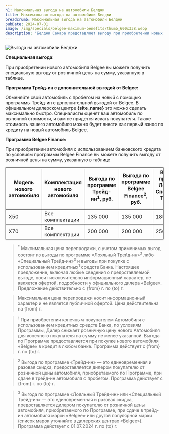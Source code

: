 ```yaml
---
h1: Максимальная выгода на автомобили Белджи
title: Максимальная выгода на автомобили Белджи
breadcrumb: Максимальная выгода на автомобили Белджи
pubDate: 2024-07-01
image: /img/specials/belgee-maximum-benefits/thumb_600x338.webp
description: "Белджи Самара представляет выгоду при приобретении новых автомобилей с использованием кредитных средств, программ Трейд-ин и программы Белджи Финанс для покупки авто"
---
```



<picture>
    <source media="(min-width: 942px)" srcset="/img/specials/belgee-maximum-benefits/banner_1920x1080.webp" />
    <source media="(min-width: 320px)" srcset="/img/specials/belgee-maximum-benefits/banner_1080x720.webp" />
    <img src="/img/specials/belgee-maximum-benefits/banner_1920x1080.webp" class="w-full mb-10" alt="Выгода на автомобили Белджи" />
</picture>

**Специальная выгода**: 

При приобретении нового автомобиля Belgee вы можете получить специальную выгоду от розничной цены на сумму, указанную в таблице. 

**Программа Трейд-ин с дополнительной выгодой от Belgee:**

Обменяйте свой автомобиль с пробегом на новый с помощью программы Трейд-ин с дополнительной выгодой от Belgee. В официальном дилерском центре <strong>{site_name}</strong> это можно сделать максимально быстро. Специалисты оценят ваш автомобиль по рыночной стоимости, и вам не придется искать покупателя. Также стоимость вашего автомобиля можно будет внести как первый взнос по кредиту на новый автомобиль Belgee. 

**Программа Belgee Finance:**

При приобретении автомобиля с использованием банковского кредита по условиям программы Belgee Finance вы можете получить выгоду от розничной цены на сумму, указанную в таблице

<div class="overflow-auto min-w-full my-14">
    <table border="1">
        <thead>
			<tr>
				<th>Модель нового автомобиля</th>
				<th>Комплектация нового автомобиля</th>
				<th>Выгода по программе Трейд-ин<sup>1</sup>, руб.</th>
				<th>Выгода по программе Belgee Finance<sup>2</sup>, руб.</th>
				<th>Выгода по программе Лояльный / Специальный Трейд-ин, руб.<sup>3</sup></th>
				<th>Максимальная выгода до, руб.</th>
			</tr>
		</thead>
        <tbody>
            <tr>
                <td>X50</td>
                <td>Все комплектации</td>
                <td>135 000</td>
                <td>135 000</td>
                <td>185 000</td>
                <td>320 000<sup>*</sup></td>
            </tr>
            <tr>
                <td>X70</td>
                <td>Все комплектации</td>
                <td>200 000</td>
                <td>200 000</td>
                <td>250 000</td>
                <td>450 000<sup>*</sup></td>
            </tr>
        </tbody>
    </table>
</div>

<SpecialSalonsInfo 
    title="Получить предложение"
    dataTitle="Получить максимальную выгоду"
    dataFormName="Получить предложение. Максимальная выгода"
/>

> <sup>*</sup> Максимальная цена перепродажи, с учетом применимых выгод состоит из выгоды по программе «Лояльный Трейд-ин»<sup>3</sup> либо «Специальный Трейд-ин»<sup>3</sup> и выгоды при покупке с использованием кредитных<sup>1</sup> средств Банка. Настоящее предложение, включая любые сведения о предоставляемой выгоде, носит исключительно информационный характер, не является офертой, подробности у официального дилера «Belgee». Предложение действительно с {from} г. по {to} г.

> Максимальная цена перепродажи носит информационный характер и не является публичной офертой. Цена действительна на {from} г.

> <sup>1</sup> При приобретении конечным покупателем Автомобиля с использованием кредитных средств Банка, по условиям Программы, Дилер снижает розничную цену нового Автомобиля для конечного покупателя на сумму не менее указанной. Выгода по Программе предоставляется при покупке нового автомобиля «Belgee» в кредит в любом банке. Программа действует с {from} г. по {to} г.

> <sup>2</sup> Выгода по программе «Трейд-ин» — это единовременная и разовая скидка, предоставляется дилером покупателю от розничной цены автомобиля, приобретаемого по Программе, при сдаче в трейд-ин автомобиля с пробегом. Программа действует с {from} г. по {to} г.

> <sup>3</sup> Выгода по программе «Лояльный Трейд-ин» или «Специальный Трейд-ин» — это единовременная и разовая скидка, предоставляется дилером покупателю от розничной цены автомобиля, приобретаемого по Программе, при сдаче в трейд-ин автомобиля марки «Belgee» или другой популярной марки (список марок уточняйте в дилерских центрах «Belgee»). Программа действует с 01.07.2024 г. по {to} г.